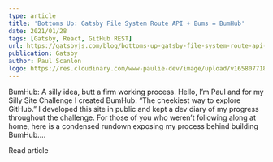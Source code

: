 ```yaml
---
type: article
title: 'Bottoms Up: Gatsby File System Route API + Bums = BumHub'
date: 2021/01/28
tags: [Gatsby, React, GitHub REST]
url: https://gatsbyjs.com/blog/bottoms-up-gatsby-file-system-route-api-bums-bumhub
publication: Gatsby
author: Paul Scanlon
logo: https://res.cloudinary.com/www-paulie-dev/image/upload/v1658077182/paulie.dev/Logos/gatsby-logo_dgbkjm.png
---
```


BumHub: A silly idea, butt a firm working process. Hello, I’m Paul and for my Silly Site Challenge I created BumHub:
“The cheekiest way to explore GitHub.” I developed this site in public and kept a dev diary of my progress throughout
the challenge. For those of you who weren’t following along at home, here is a condensed rundown exposing my process
behind building BumHub....

<MarkdownCtaLink href="https://gatsbyjs.com/blog/bottoms-up-gatsby-file-system-route-api-bums-bumhub">
  Read article
</MarkdownCtaLink>
